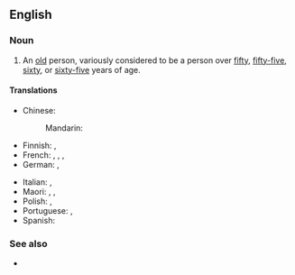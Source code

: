 ==English==

===Noun===
{{en-noun}}

# An [[old]] person, variously considered to be a person over [[fifty]], [[fifty-five]], [[sixty]], or [[sixty-five]] years of age.
#: {{syn|en|senior|q1=US|older adult|q2=euphemism|pensioner|Thesaurus:old person}}
#: {{coordinate terms|en|pensioner|retiree}}

====Translations====
{{trans-top|old person}}
* Chinese:
*: Mandarin: {{t|cmn|[[老年人]]|tr=lǎo nián rén}}
* Finnish: {{t+|fi|vanhus}}, {{t|fi|eläkeikäinen}}
* French: {{t+|fr|personne âgée|f}}, {{t+|fr|sénior|m|f}}, {{t+|fr|vieillard|m}}, {{t+|fr|vieillarde|f}}
* German: {{t+|de|Senior|m}}, {{t+|de|Seniorin|f}}
{{trans-mid}}
* Italian: {{t+|it|anziano|m}}, {{t+|it|anziana|f}}
* Maori: {{t|mi|mātāpuputu}}, {{t|mi|pāhake}}, {{t|mi|kaumātua}}
* Polish: {{t+|pl|senior|m}}, {{t+|pl|seniorka|f}}
* Portuguese: {{t+|pt|idoso|m}}, {{t+|pt|idosa|f}}
* Spanish: {{t|es|adulto mayor|m}}
{{trans-bottom}}

===See also===
* {{l|en|grey power}}